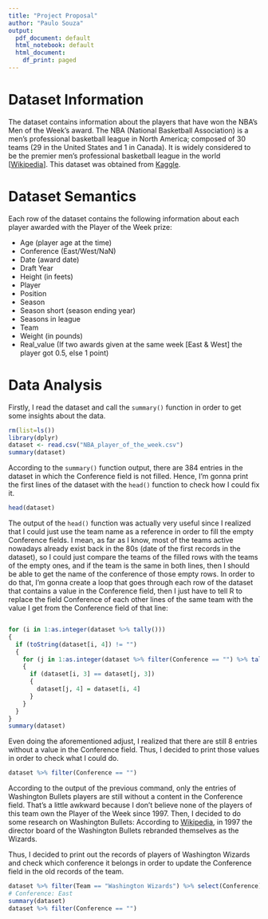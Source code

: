 ```yaml
---
title: "Project Proposal"
author: "Paulo Souza"
output:
  pdf_document: default
  html_notebook: default
  html_document:
    df_print: paged
---
```


# Dataset Information

The dataset contains information about the players that have won the NBA's Men of the Week's award. The NBA (National Basketball Association) is a men's professional basketball league in North America; composed of 30 teams (29 in the United States and 1 in Canada). It is widely considered to be the premier men's professional basketball league in the world [[Wikipedia](https://en.wikipedia.org/wiki/National_Basketball_Association)]. This dataset was obtained from [Kaggle](https://www.kaggle.com/jacobbaruch/nba-player-of-the-week).

# Dataset Semantics

Each row of the dataset contains the following information about each player awarded with the Player of the Week prize:

- Age (player age at the time)
- Conference (East/West/NaN)
- Date (award date)
- Draft Year
- Height (in feets)
- Player
- Position
- Season
- Season short (season ending year)
- Seasons in league
- Team
- Weight (in pounds)
- Real_value (If two awards given at the same week [East & West] the player got 0.5, else 1 point)


# Data Analysis

Firstly, I read the dataset and call the `summary()` function in order to get some insights about the data.

```R
rm(list=ls())
library(dplyr)
dataset <- read.csv("NBA_player_of_the_week.csv")
summary(dataset)
```

According to the `summary()` function output, there are 384 entries in the dataset in which the Conference field is not filled. Hence, I'm gonna print the first lines of the dataset with the `head()` function to check how I could fix it.

```R
head(dataset)
```

The output of the `head()` function was actually very useful since I realized that I could just use the team name as a reference in order to fill the empty Conference fields. I mean, as far as I know, most of the teams active nowadays already exist back in the 80s (date of the first records in the dataset), so I could just compare the teams of the filled rows with the teams of the empty ones, and if the team is the same in both lines, then I should be able to get the name of the conference of those empty rows. In order to do that, I'm gonna create a loop that goes through each row of the dataset that contains a value in the Conference field, then I just have to tell R to replace the field Conference of each other lines of the same team with the value I get from the Conference field of that line:

```R

```

```R
for (i in 1:as.integer(dataset %>% tally()))
{
  if (toString(dataset[i, 4]) != "")
  {
    for (j in 1:as.integer(dataset %>% filter(Conference == "") %>% tally()))
    {
      if (dataset[i, 3] == dataset[j, 3])
      {
        dataset[j, 4] = dataset[i, 4]
      }
    }
  }
}
summary(dataset)
```


Even doing the aforementioned adjust, I realized that there are still 8 entries without a value in the Conference field. Thus, I decided to print those values in order to check what I could do.


```R
dataset %>% filter(Conference == "")
```

According to the output of the previous command, only the entries of Washington Bullets players are still without a content in the Conference field. That's a little awkward because I don't believe none of the players of this team own the Player of the Week since 1997. Then, I decided to do some research on Washington Bullets: According to [Wikipedia](https://en.wikipedia.org/wiki/Washington_Wizards), in 1997 the director board of the Washington Bullets rebranded themselves as the Wizards.

Thus, I decided to print out the records of players of Washington Wizards and check which conference it belongs in order to update the Conference field in the old records of the team.

```R
dataset %>% filter(Team == "Washington Wizards") %>% select(Conference)
# Conference: East
summary(dataset)
dataset %>% filter(Conference == "")
```




